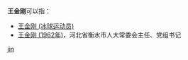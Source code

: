 '''王金刚'''可以指：
* [[王金刚_(冰球运动员)|王金刚 (冰球运动员)]]
* [[王金刚_(1962年)|王金刚 (1962年)]]，河北省衡水市人大常委会主任、党组书记

{{disambig}}

[[Category:三字王姓人名消歧义|jin]]
